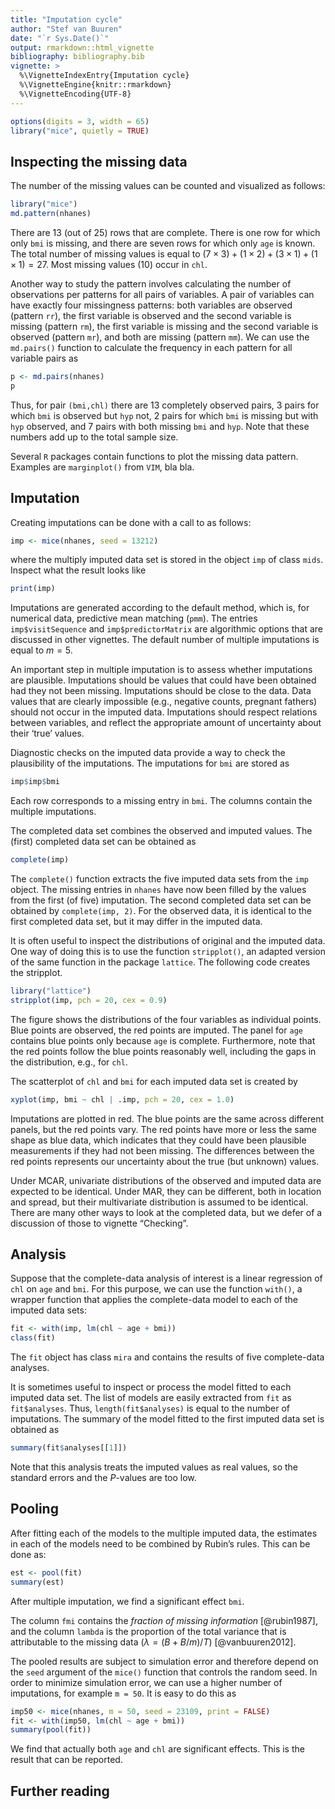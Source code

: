 ---
title: "Imputation cycle"
author: "Stef van Buuren"
date: "`r Sys.Date()`"
output: rmarkdown::html_vignette
bibliography: bibliography.bib
vignette: >
  %\VignetteIndexEntry{Imputation cycle}
  %\VignetteEngine{knitr::rmarkdown}
  %\VignetteEncoding{UTF-8}
---

```{r, echo = FALSE, message = FALSE}
options(digits = 3, width = 65)
library("mice", quietly = TRUE)
```

## Inspecting the missing data

The number of the missing values can be counted and visualized as follows:

```{r}
library("mice")
md.pattern(nhanes)
```

There are 13 (out of 25) rows that are complete. There is one row for which only `bmi` is missing, and there are seven rows for which only `age` is known. The total number of missing values is equal to $(7\times 3)+(1\times 2)+(3\times 1)+(1\times 1) = 27$. Most missing values (10) occur in `chl`.

Another way to study the pattern involves calculating the number of observations per patterns for all pairs of variables. A pair of variables can have exactly four missingness patterns: both variables are observed (pattern `rr`), the first variable is observed and the second variable is missing (pattern `rm`), the first variable is missing and the second variable is observed (pattern `mr`), and both are missing (pattern `mm`). We can use the `md.pairs()` function to calculate the frequency in each pattern for all variable pairs as

```{r}
p <- md.pairs(nhanes)
p
```

Thus, for pair `(bmi,chl)` there are 13 completely observed pairs, 3 pairs for which `bmi` is observed but `hyp` not, 2 pairs for which `bmi` is missing but with `hyp` observed, and 7 pairs with both missing `bmi` and `hyp`. Note that these numbers add up to the total sample size.

Several `R` packages contain functions to plot the missing data pattern. Examples are `marginplot()` from `VIM`, bla bla.

## Imputation

Creating imputations can be done with a call to \code{mice()} as follows:

```{r cache = TRUE}
imp <- mice(nhanes, seed = 13212)
```
where the multiply imputed data set is stored in the object `imp` of class `mids`. Inspect what the result looks like

```{r}
print(imp)
```

Imputations are generated according to the default method, which is, for numerical data, predictive mean matching (`pmm`). The entries `imp$visitSequence` and `imp$predictorMatrix` are algorithmic options that are discussed in other vignettes. The default number of multiple imputations is equal to $m = 5$.


An important step in multiple imputation is to assess whether imputations are plausible. Imputations should be values that could have been obtained had they not been missing. Imputations should be close to the data. Data values that are clearly impossible (e.g., negative counts, pregnant fathers) should not occur in the imputed data. Imputations should respect relations between variables, and reflect the appropriate amount of uncertainty about their 'true' values.

Diagnostic checks on the imputed data provide a way to check the plausibility of the imputations. The imputations for `bmi` are stored as

```{r}
imp$imp$bmi
```

Each row corresponds to a missing entry in `bmi`. The columns contain the multiple imputations. 

The completed data set combines the observed and imputed values. The (first) completed data set can be obtained as
```{r}
complete(imp)
```

The `complete()` function extracts the five imputed data sets from the `imp` object. The missing entries in `nhanes` have now been filled by the values from the first (of five) imputation. The second completed data set can be obtained by `complete(imp, 2)`. For the observed data, it is identical to the first completed data set, but it may differ in the imputed data.

It is often useful to inspect the distributions of original and the imputed data. One way of doing this is to use the function `stripplot()`, an adapted version of the same function in the package `lattice`. The following code creates the stripplot. 

```{r fig.cap = "Stripplot of four variables in the original data and in the five imputed data sets. Points are slightly jittered. Observed data in blue, imputed data in red.", fig.width = 5, fig.height = 5}
library("lattice")
stripplot(imp, pch = 20, cex = 0.9)
```

The figure shows the distributions of the four variables as individual points. Blue points are observed, the red points are imputed. The panel for `age` contains blue points only because `age` is complete. Furthermore, note that the red points follow the blue points reasonably well, including the gaps in the distribution, e.g., for `chl`.

The scatterplot of `chl` and `bmi` for each imputed data set is created by
```{r fig.cap = "Scatterplot of cholesterol `chl` and body mass index `bmi` in the original data (panel 0), and five imputed data sets. Observed data in blue, imputed data in red.", fig.width = 5, fig.height = 4}
xyplot(imp, bmi ~ chl | .imp, pch = 20, cex = 1.0)
```

Imputations are plotted in red. The blue points are the same across different panels, but the red points vary. The red points have more or less the same shape as blue data, which indicates that they could have been plausible measurements if they had not been missing. The differences between the red points represents our uncertainty about the true (but unknown) values.

Under MCAR, univariate distributions of the observed and imputed data are expected to be identical. Under MAR, they can be different, both in location and spread, but their multivariate distribution is assumed to be identical. There are many other ways to look at the completed data, but we defer of a discussion of those to vignette "Checking".

## Analysis

Suppose that the complete-data analysis of interest is a linear regression of `chl` on `age` and `bmi`. For this purpose, we can use the function `with()`, a wrapper function that applies the complete-data model to each of the imputed data sets:

```{r}
fit <- with(imp, lm(chl ~ age + bmi))
class(fit)
```

The `fit` object has class `mira` and contains the results of five complete-data analyses. 

It is sometimes useful to inspect or process the model fitted to each imputed data set. The list of models are easily extracted from `fit` as `fit$analyses`. Thus, `length(fit$analyses)` is equal to the number of imputations. The summary of the model fitted to the first imputed data set is obtained as 

```{r}
summary(fit$analyses[[1]])
```

Note that this analysis treats the imputed values as real values, so the standard errors and the $P$-values are too low.


## Pooling

After fitting each of the models to the multiple imputed data, the estimates in each of the models need to be combined by Rubin's rules. This can be done as:

```{r}
est <- pool(fit)
summary(est)
```

After multiple imputation, we find a significant effect `bmi`. 

The column `fmi` contains the *fraction of missing information* [@rubin1987], and the column `lambda` is the proportion of the total variance that is attributable to the missing data ($\lambda=(B + B/m)/T$) [@vanbuuren2012]. 

The pooled results are subject to simulation error and therefore depend on the `seed` argument of the `mice()` function that controls the random seed. In order to minimize simulation error, we can use a higher number of imputations, for example `m = 50`. It is easy to do this as

```{r cache = TRUE}
imp50 <- mice(nhanes, m = 50, seed = 23109, print = FALSE)
fit <- with(imp50, lm(chl ~ age + bmi))
summary(pool(fit))
```

We find that actually both `age` and `chl` are significant effects. This is the result that can be reported. 


## Further reading

